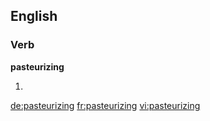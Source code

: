 ==English==

===Verb===
'''pasteurizing'''

# {{present participle of|[[pasteurize]]}}

[[de:pasteurizing]]
[[fr:pasteurizing]]
[[vi:pasteurizing]]